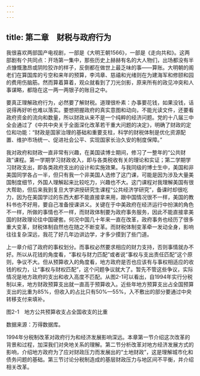 ```yaml
---
---
---
```

title: 第二章　财税与政府行为
---




我很喜欢两部国产电视剧，一部是《大明王朝1566》，一部是《走向共和》。这两部剧有个共同点：开场第一集中，那些历史上赫赫有名的大人物们，出场都没有半点慷慨激昂或阴险狡诈的样子，反倒都在做世上最乏味的事——算账。大明朝的阁老们在算国库的亏空和来年的预算，李鸿章、慈禧和光绪则在为建海军和修颐和园的费用伤脑筋。然而算着算着，观众就看到了刀光剑影，原来所有的政见冲突和人事谋略，都隐在这一两一两银子的账目之中。

要真正理解政府行为，必然要了解财税。道理很朴素：办事要花钱，如果没钱，话说得再好听也难以落实。要想把握政府的真实意图和动向，不能光读文件，还要看政府资金的流向和数量，所以财政从来不是一个纯粹的经济问题。党的十八届三中全会通过了《中共中央关于全面深化改革若干重大问题的决定》，明确了财政的定位和功能：“财政是国家治理的基础和重要支柱，科学的财税体制是优化资源配置、维护市场统一、促进社会公平、实现国家长治久安的制度保障。”

我对政府和财政一直非常有兴趣，在美国读博士期间，修习了一整年的“公共财政”课程。第一学期学习财政收入，即与各类税收有关的理论和实证；第二学期学习财政支出，即各类政府支出的设计和实施效果。与我同级的博士生中，美国和非美国同学各占一半，但只有我一个非美国人选修了这门课，可能是因为涉及大量美国制度细节，外国人理解起来比较吃力，兴趣也不大。这门课程对我理解美国有很大帮助，但后来我到复旦大学讲授研究生课程“公共经济学研究”，备课时却很吃力，因为在美国学过的东西大都不能直接拿来用，跟中国情况很不一样，美国的教科书也不好用，要自己准备授课讲义。关键在于中美政府在经济运行中扮演的角色不一样，所做的事情也不一样，而财政体制要为政府事务服务，因此不能直接拿美国的财政理论往中国硬套。何况中国几十年来一直在改革，政府事务也经历了很多重大变革，财税体制自然也在随之不断变革。而财税体制变革牵一发动全身，影响往往复杂深远，我花了好几年边讲边学，才多少摸到了些门道。

上一章介绍了政府的事权划分。而事权必然要求相应的财力支持，否则事情就办不好。所以从花钱的角度看，“事权与财力匹配”或者说“事权与支出责任匹配”这个原则，争议不大。但从预算收入的角度看，地方政府是否也应该有与事权相适应的收钱的权力，让“事权与财权匹配”，这个问题争议就大了。暂先不管这些争议，实际情况是地方政府的支出和收入高度不匹配。从图2-1可以看出，自1994年实行分税制以来，地方财政预算支出就一直高于预算收入。近些年地方预算支出占全国预算支出的比重为85%，但收入的占比只有50%—55%，入不敷出的部分要通过中央转移支付来填补。

图2-1　地方公共预算收支占全国收支的比重

数据来源：万得数据库。



1994年分税制改革对政府行为和经济发展影响深远。本章第一节介绍这次改革的背景和过程，加深我们对央地关系的理解。第二节分析改革对地方经济发展方式的影响，介绍地方政府为了应对财政压力而发展出的“土地财政”，这是理解城市化和债务问题的基础。第三节讨论分税制造成的基层财政压力与地区间不平衡，并介绍相关改革。